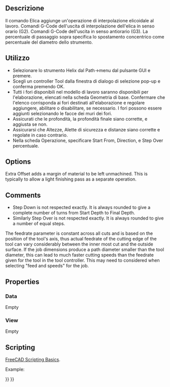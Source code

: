 <languages/>
{{UnfinishedDocu}}

{{Docnav
|[[CAM_MillFace|MillFace]]
|[[CAM_Adaptive|Adaptive]]
|[[CAM_Workbench|CAM]]
|IconL=CAM_MillFace.svg
|IconR=CAM_Adaptive.svg
|IconC=Workbench_CAM.svg
}}

<div class="mw-translate-fuzzy">
{{GuiCommand/it|Name=Path Helix|Name/it=Elica|Workbenches=[[Path Workbench/it|Path]]|MenuLocation=Path → Elica|Shortcut=|SeeAlso=}}
</div>

<span id="Description"></span>
==Descrizione==

<div class="mw-translate-fuzzy">
Il comando Elica aggiunge un'operazione di interpolazione elicoidale al lavoro. Comandi G-Code dell'uscita di interpolazione dell'elica in senso orario (G2). Comandi G-Code dell'uscita in senso antiorario (G3). La percentuale di passaggio sopra specifica lo spostamento concentrico come percentuale del diametro dello strumento.
</div>

<span id="Usage"></span>
==Utilizzo==

<div class="mw-translate-fuzzy">
* Selezionare lo strumento Helix dal Path->menu   dal pulsante GUI e premere.
* Scegli un controller Tool dalla finestra di dialogo di selezione pop-up e conferma premendo OK.
* Tutti i fori disponibili nel modello di lavoro saranno disponibili per l'elaborazione, elencati nella scheda Geometria di base. Confermare che l'elenco corrisponda ai fori destinati all'elaborazione e regolare aggiungere, abilitare o disabilitare, se necessario. I fori possono essere aggiunti selezionando le facce dei muri dei fori.
* Assicurati che le profondità, la profondità finale siano corrette, e aggiusta se non.
* Assicurarsi che Altezze, Alette di sicurezza e distanze siano corrette e regolate in caso contrario.
* Nella scheda Operazione, specificare Start From, Direction, e Step Over percentuale.
</div>

==Options==

Extra Offset adds a margin of material to be left unmachined. This is typically to allow a light finishing pass as a separate operation.

==Comments==

* Step Down is not respected exactly. It is always rounded to give a complete number of turns from Start Depth to Final Depth.
* Similarly Step Over is not respected exactly. It is always rounded to give a number of equal steps.

The feedrate parameter is constant across all cuts and is based on the position of the tool's axis, thus actual feedrate of the cutting edge of the tool can vary considerably between the inner most cut and the outside surface. If the job dimensions produce a path diameter smaller than the tool diameter, this can lead to much faster cutting speeds than the feedrate given for the tool in the tool controller. This may need to considered when selecting "feed and speeds" for the job.

==Properties==

===Data===

Empty

===View===

Empty

==Scripting==

{{Emphasis|See also:}} [[FreeCAD_Scripting_Basics|FreeCAD Scripting Basics]].

Example:

{{Code|code=
#Place code example here.
}}


{{Docnav
|[[CAM_MillFace|MillFace]]
|[[CAM_Adaptive|Adaptive]]
|[[CAM_Workbench|CAM]]
|IconL=CAM_MillFace.svg
|IconR=CAM_Adaptive.svg
|IconC=Workbench_CAM.svg
}}

{{CAM_Tools_navi{{#translation:}}}}
{{Userdocnavi{{#translation:}}}}